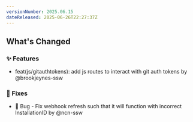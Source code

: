 ```yaml
---
versionNumber: 2025.06.15
dateReleased: 2025-06-26T22:27:37Z
---
```


## What's Changed
### ✨ Features
* feat(js/gitauthtokens): add js routes to interact with git auth tokens by @brookjeynes-ssw
### 🔧 Fixes
* 🐛 Bug - Fix webhook refresh such that it will function with incorrect InstallationID by @ncn-ssw
